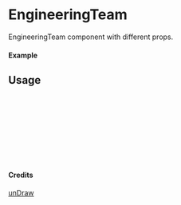 
<Meta of={EngineeringTeam} title="unDraw/EngineeringTeam" />

# EngineeringTeam

EngineeringTeam component with different props.

#### Example

<Canvas of={EngineeringTeam.Primary} />

## Usage

```ts
import { EngineeringTeam } from "yadl-ui";

const Example = () => {
  return (
      <EngineeringTeam />
  );
};

export default Example;
```

#### Credits
[unDraw](https://undraw.co/illustrations)

